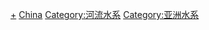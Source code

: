 [[Category:中国水体|+]]
[[Category:各国水系|China]]
[[Category:河流水系|Category:河流水系]]
[[Category:亚洲水系|Category:亚洲水系]]